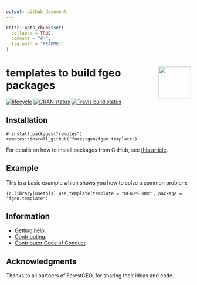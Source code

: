 ```yaml
---
output: github_document 
---
```

<!-- README.md is generated from README.Rmd. Please edit that file -->

```r
knitr::opts_chunk$set(
  collapse = TRUE,
  comment = "#>",
  fig.path = "README-"
)
```

# <img src="https://i.imgur.com/m8FNhQR.png" align="right" height=88 /> templates to build __fgeo__ packages

[![lifecycle](https://img.shields.io/badge/lifecycle-experimental-orange.svg)](https://www.tidyverse.org/lifecycle/#experimental)
[![CRAN status](https://www.r-pkg.org/badges/version/fgeo.template)](https://cran.r-project.org/package=fgeo.template)
[![Travis build status](https://travis-ci.org/forestgeo/fgeo.template.svg?branch=master)](https://travis-ci.org/forestgeo/fgeo.template)

## Installation

```
# install.packages("remotes")
remotes::install_github("forestgeo/fgeo.template")
```

For details on how to install packages from GitHub, see [this article](https://goo.gl/dQKEeg).

## Example

This is a basic example which shows you how to solve a common problem:

```{r
library(usethis)
use_template(template = "README.Rmd", package = "fgeo.template")
```

## Information

* [Getting help](SUPPORT.md).
* [Contributing](CONTRIBUTING.md).
* [Contributor Code of Conduct](CODE_OF_CONDUCT.md).

## Acknowledgments

Thanks to all partners of ForestGEO, for sharing their ideas and code.
